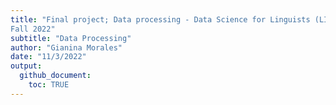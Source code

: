 ```yaml
---
title: "Final project; Data processing - Data Science for Linguists (LING 2340)
Fall 2022" 
subtitle: "Data Processing" 
author: "Gianina Morales" 
date: "11/3/2022" 
output: 
  github_document: 
    toc: TRUE 
---
```

